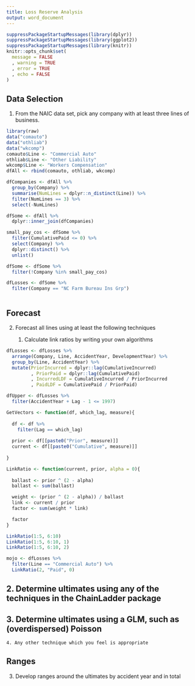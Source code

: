 ```yaml
---
title: Loss Reserve Analysis
output: word_document
---
```


```r
suppressPackageStartupMessages(library(dplyr))
suppressPackageStartupMessages(library(ggplot2))
suppressPackageStartupMessages(library(knitr))
knitr::opts_chunk$set(
  message = FALSE
  , warning = TRUE
  , error = TRUE
  , echo = FALSE
)
```

## Data Selection

1. From the NAIC data set, pick any company with at least three lines of business.

```r
library(raw)
data("comauto")
data("othliab")
data("wkcomp")
comauto$Line <- "Commercial Auto"
othliab$Line <- "Other Liability"
wkcomp$Line <- "Workers Compensation"
dfAll <- rbind(comauto, othliab, wkcomp)

dfCompanies <- dfAll %>% 
  group_by(Company) %>% 
  summarise(NumLines = dplyr::n_distinct(Line)) %>% 
  filter(NumLines == 3) %>% 
  select(-NumLines)

dfSome <- dfAll %>% 
  dplyr::inner_join(dfCompanies)

small_pay_cos <- dfSome %>% 
  filter(CumulativePaid <= 0) %>% 
  select(Company) %>% 
  dplyr::distinct() %>% 
  unlist()

dfSome <- dfSome %>% 
  filter(!Company %in% small_pay_cos)
```

```r
dfLosses <- dfSome %>% 
  filter(Company == "NC Farm Bureau Ins Grp") 
```

```r

```

## Forecast

2. Forecast all lines using at least the following techniques

    1. Calculate link ratios by writing your own algorithms

```r
dfLosses <- dfLosses %>% 
  arrange(Company, Line, AccidentYear, DevelopmentYear) %>% 
  group_by(Line, AccidentYear) %>% 
  mutate(PriorIncurred = dplyr::lag(CumulativeIncurred)
         , PriorPaid = dplyr::lag(CumulativePaid)
         , IncurredLDF = CumulativeIncurred / PriorIncurred
         , PaidLDF = CumulativePaid / PriorPaid)

dfUpper <- dfLosses %>% 
  filter(AccidentYear + Lag - 1 <= 1997)
```

```r
GetVectors <- function(df, which_lag, measure){
  
  df <- df %>% 
    filter(Lag == which_lag)
  
  prior <- df[[paste0("Prior", measure)]]
  current <- df[[paste0("Cumulative", measure)]]
  
}

LinkRatio <- function(current, prior, alpha = 0){
  
  ballast <- prior ^ (2 - alpha)
  ballast <- sum(ballast)

  weight <- (prior ^ (2 - alpha)) / ballast
  link <- current / prior
  factor <- sum(weight * link)

  factor
}
```

```r
LinkRatio(1:5, 6:10)
LinkRatio(1:5, 6:10, 1)
LinkRatio(1:5, 6:10, 2)

mojo <- dfLosses %>% 
  filter(Line == "Commercial Auto") %>% 
  LinkRatio(2, "Paid", 0)
```

##    2. Determine ultimates using any of the techniques in the ChainLadder package
    
##    3. Determine ultimates using a GLM, such as (overdispersed) Poisson
    4. Any other technique which you feel is appropriate

## Ranges

3. Develop ranges around the ultimates by accident year and in total

```r

```

